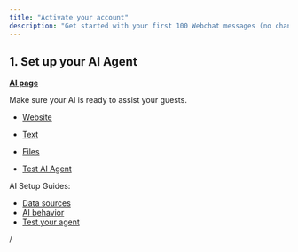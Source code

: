 ```yaml
---
title: "Activate your account"
description: "Get started with your first 100 Webchat messages (no channels required)."
---
```


## 1. Set up your AI Agent

[**AI page**](https://app.visitoai.com/ai)

Make sure your AI is ready to assist your guests.

- [Website](https://app.visitoai.com/ai/website)


- [Text](https://app.visitoai.com/ai/text)
- [Files](https://app.visitoai.com/ai/files)
- [Test AI Agent](https://app.visitoai.com/ai)

AI Setup Guides:

- [Data sources](https://www.notion.so/1c129645463d81bfabeff025401fda84?pvs=21)
- [AI behavior](https://www.notion.so/1c129645463d813cbe58f4f0eb3a78c9?pvs=21)
- [Test your agent](https://www.notion.so/1c129645463d8117bb3cfdc3c0ab9ac3?pvs=21)

/